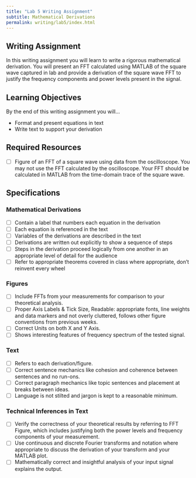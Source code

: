 ```yaml
---
title: "Lab 5 Writing Assignment"
subtitle: Mathematical Derivations
permalink: writing/lab5/index.html
---
```


## Writing Assignment

In this writing assignment you will learn to write a rigorous mathematical derivation.
You will present an FFT calculated using MATLAB of the square wave captured in lab and provide a derivation of the square wave FFT to justify the frequency components and power levels present in the signal.

## Learning Objectives

By the end of this writing assignment you will...

- Format and present equations in text
- Write text to support your derivation

## Required Resources

- [ ] Figure of an FFT of a square wave using data from the oscilloscope. You may not use the FFT calculated by the oscilloscope. Your FFT should be calculated in MATLAB from the time-domain trace of the square wave.

## Specifications

### Mathematical Derivations

- [ ] Contain a label that numbers each equation in the derivation
- [ ]	Each equation is referenced in the text
- [ ]	Variables of the derivations are described in the text
- [ ]	Derivations are written out explicitly to show a sequence of steps
- [ ]	Steps in the derivation proceed logically from one another in an appropriate level of detail for the audience
- [ ]	Refer to appropriate theorems covered in class where appropriate, don’t reinvent every wheel

### Figures

- [ ]	Include FFTs from your measurements for comparison to your theoretical analysis.
- [ ]	Proper Axis Labels & Tick Size, Readable: appropriate fonts, line weights and data markers and not overly cluttered, follows other figure conventions from previous weeks.
- [ ]	Correct Units on both X and Y Axis.
- [ ]	Shows interesting features of frequency spectrum of the tested signal.

### Text

- [ ]	Refers to each derivation/figure.
- [ ]	Correct sentence mechanics like cohesion and coherence between sentences and no run-ons.
- [ ]	Correct paragraph mechanics like topic sentences and placement at breaks between ideas.
- [ ]	Language is not stilted and jargon is kept to a reasonable minimum.


### Technical Inferences in Text
- [ ]	Verify the correctness of your theoretical results by referring to FFT Figure, which includes justifying both the power levels and frequency components of your measurement.
- [ ]	Use continuous and discrete Fourier transforms and notation where appropriate to discuss the derivation of your transform and your MATLAB plot.
- [ ]	Mathematically correct and insightful analysis of your input signal explains the output.
